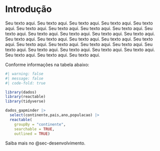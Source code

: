 # Introdução {#sec-introducao}

Seu texto aqui. Seu texto aqui. Seu texto aqui. Seu texto aqui. Seu texto aqui. Seu texto aqui. Seu texto aqui. Seu texto aqui. Seu texto aqui. Seu texto aqui. Seu texto aqui. Seu texto aqui. Seu texto aqui. Seu texto aqui. Seu texto aqui. Seu texto aqui. Seu texto aqui. Seu texto aqui. Seu texto aqui. Seu texto aqui. Seu texto aqui. Seu texto aqui. Seu texto aqui. Seu texto aqui. Seu texto aqui. Seu texto aqui. Seu texto aqui. Seu texto aqui. Seu texto aqui. Seu texto aqui. Seu texto aqui.

Conforme informações na tabela abaixo:

```r
#| warning: false
#| message: false
#| code-fold: true

library(dados)
library(reactable)
library(tidyverse)

dados_gapminder |> 
  select(continente,pais,ano,populacao) |> 
  reactable(
    groupBy = "continente",
    searchable = TRUE, 
    outlined = TRUE)
```

Saiba mais no @sec-desenvolvimento.

